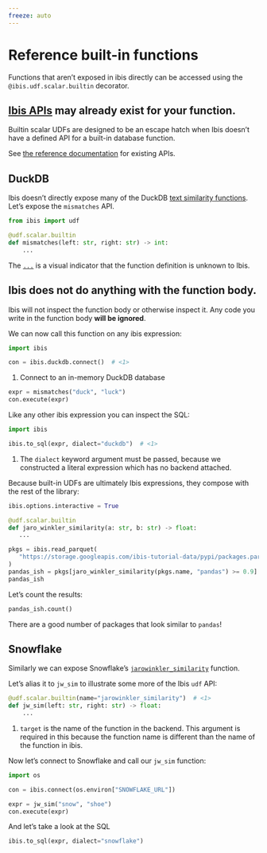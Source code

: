 ```yaml
---
freeze: auto
---
```


# Reference built-in functions

Functions that aren't exposed in ibis directly can be accessed using the
`@ibis.udf.scalar.builtin` decorator.

::: {.callout-tip}
## [Ibis APIs](../../reference/index.qmd) may already exist for your function.

Builtin scalar UDFs are designed to be an escape hatch when Ibis doesn't have
a defined API for a built-in database function.

See [the reference documentation](../../reference/index.qmd) for existing APIs.
:::

## DuckDB

Ibis doesn't directly expose many of the DuckDB [text similarity
functions](https://duckdb.org/docs/sql/functions/char.html#text-similarity-functions).
Let's expose the `mismatches` API.

```python
from ibis import udf

@udf.scalar.builtin
def mismatches(left: str, right: str) -> int:
    ...
```

The [`...`](https://docs.python.org/3/library/constants.html#Ellipsis) is
a visual indicator that the function definition is unknown to Ibis.

::: {.callout-note collapse="true"}
## Ibis does not do anything with the function body.

Ibis will not inspect the function body or otherwise inspect it. Any code you
write in the function body **will be ignored**.
:::

We can now call this function on any ibis expression:

```python
import ibis

con = ibis.duckdb.connect()  # <1>
```

1. Connect to an in-memory DuckDB database

```python
expr = mismatches("duck", "luck")
con.execute(expr)
```

Like any other ibis expression you can inspect the SQL:

```python
import ibis

ibis.to_sql(expr, dialect="duckdb")  # <1>
```

1. The `dialect` keyword argument must be passed, because we constructed
   a literal expression which has no backend attached.

Because built-in UDFs are ultimately Ibis expressions, they compose with the
rest of the library:

```python
ibis.options.interactive = True

@udf.scalar.builtin
def jaro_winkler_similarity(a: str, b: str) -> float:
   ...

pkgs = ibis.read_parquet(
   "https://storage.googleapis.com/ibis-tutorial-data/pypi/packages.parquet"
)
pandas_ish = pkgs[jaro_winkler_similarity(pkgs.name, "pandas") >= 0.9]
pandas_ish
```

Let's count the results:

```python
pandas_ish.count()
```

There are a good number of packages that look similar to `pandas`!

## Snowflake

Similarly we can expose Snowflake's
[`jarowinkler_similarity`](https://docs.snowflake.com/en/sql-reference/functions/jarowinkler_similarity)
function.

Let's alias it to `jw_sim` to illustrate some more of the Ibis `udf` API:

```python
@udf.scalar.builtin(name="jarowinkler_similarity")  # <1>
def jw_sim(left: str, right: str) -> float:
    ...
```

1. `target` is the name of the function in the backend. This argument is
   required in this because the function name is different than the name of the
   function in ibis.


Now let's connect to Snowflake and call our `jw_sim` function:

```python
import os

con = ibis.connect(os.environ["SNOWFLAKE_URL"])
```

```python
expr = jw_sim("snow", "shoe")
con.execute(expr)
```

And let's take a look at the SQL

```python
ibis.to_sql(expr, dialect="snowflake")
```

